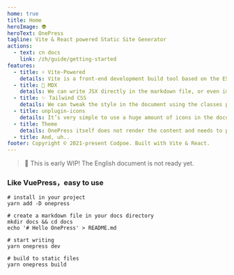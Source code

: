 ```yaml
---
home: true
title: Home
heroImage: 👽
heroText: OnePress
tagline: Vite & React powered Static Site Generator
actions:
  - text: cn docs
    link: /zh/guide/getting-started
features:
  - title: ⚡️ Vite-Powered
    details: Vite is a front-end development build tool based on the ES Module and is known for its speed.
  - title: 📘 MDX
    details: We can write JSX directly in the markdown file, or even import components.
  - title: ✨ Tailwind CSS
    details: We can tweak the style in the document using the classes provided by Tailwind CSS.
  - title: unplugin-icons
    details: It’s very simple to use a huge amount of icons in the document on demand.
  - title: Theme
    details: OnePress itself does not render the content and needs to perform the rendering with the help of a theme.
  - title: And, uh..
footer: Copyright © 2021-present Codpoe. Built with Vite & React.
---
```


> 🚧 This is early WIP! The English document is not ready yet.

### Like VuePress，easy to use

```shell
# install in your project
yarn add -D onepress

# create a markdown file in your docs directory
mkdir docs && cd docs
echo '# Hello OnePress' > README.md

# start writing
yarn onepress dev

# build to static files
yarn onepress build
```
